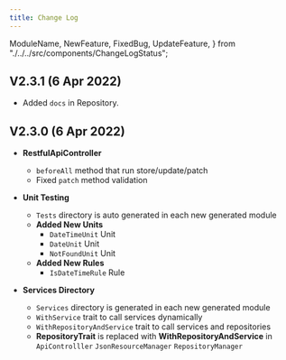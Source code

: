 ```yaml
---
title: Change Log
---
```


  ModuleName,
  NewFeature,
  FixedBug,
  UpdateFeature,
} from "./../../src/components/ChangeLogStatus";

## V2.3.1 (6 Apr 2022)
  - Added `docs` in Repository.
## V2.3.0 (6 Apr 2022)

- **RestfulApiController**
  - `beforeAll` method that run store/update/patch <NewFeature />
  - Fixed `patch` method validation <FixedBug />

- **Unit Testing**
  - `Tests` directory is auto generated in each new generated
    module <NewFeature />
  - **Added New Units**
    - `DateTimeUnit` Unit <NewFeature /> 
    - `DateUnit` Unit <NewFeature /> 
    - `NotFoundUnit` Unit <NewFeature /> 
  - **Added New Rules**
    - `IsDateTimeRule` Rule <NewFeature /> 
- **Services Directory**
  - `Services` directory is generated in each new generated module <NewFeature />
  - `WithService` trait to call services dynamically <NewFeature />
  - `WithRepositoryAndService` trait to call services and
  repositories <NewFeature /> 
  - **RepositoryTrait** is replaced with
  **WithRepositoryAndService** in `ApiControlller` `JsonResourceManager`
  `RepositoryManager` <UpdateFeature />
